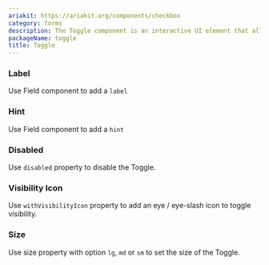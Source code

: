 ```yaml
---
ariakit: https://ariakit.org/components/checkbox
category: forms
description: The Toggle component is an interactive UI element that allows users to switch between two states, such as on/off or enabled/disabled. It is commonly used for settings and preferences where a binary choice is required. This component provides a clear and intuitive way for users to make selections, enhancing usability and interaction within an application.
packageName: toggle
title: Toggle
---
```


### Label

Use Field component to add a `label`

<div data-playground="label.tsx" data-component="Toggle"></div>

### Hint

Use Field component to add a `hint`

<div data-playground="hint.tsx" data-component="Toggle"></div>

### Disabled

Use `disabled` property to disable the Toggle.

<div data-playground="disabled.tsx" data-component="Toggle"></div>

### Visibility Icon

Use `withVisibilityIcon` property to add an eye / eye-slash icon to toggle visibility.

<div data-playground="visibility-icon.tsx" data-component="Toggle"></div>

### Size

Use size property with option `lg`, `md` or `sm` to set the size of the Toggle.

<div data-playground="size.tsx" data-component="Toggle"></div>
